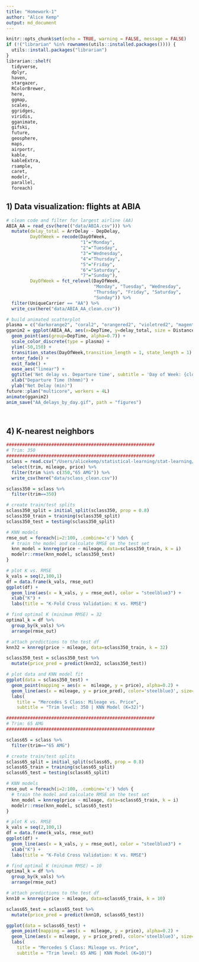 ```yaml
---
title: "Homework-1"
author: "Alice Kemp"
output: md_document
---
```


```r
knitr::opts_chunk$set(echo = TRUE, warning = FALSE, message = FALSE)
if (!("librarian" %in% rownames(utils::installed.packages()))) {
  utils::install.packages("librarian")
}
librarian::shelf(
  tidyverse,
  dplyr,
  haven, 
  stargazer, 
  RColorBrewer,
  here,
  ggmap,
  scales, 
  ggridges,
  viridis,
  gganimate, 
  gifski, 
  future, 
  geosphere,
  maps, 
  airportr, 
  kable, 
  kableExtra,
  rsample,
  caret,
  modelr,
  parallel,
  foreach)

```

## **1) Data visualization: flights at ABIA**

```r
# clean code and filter for largest airline (AA)
ABIA_AA = read_csv(here(("data/ABIA.csv"))) %>%
  mutate(delay_total = ArrDelay - DepDelay,
         DayOfWeek = recode(DayOfWeek, 
                            "1"="Monday",
                            "2"="Tuesday",
                            "3"="Wednesday",
                            "4"="Thursday",
                            "5"="Friday",
                            "6"="Saturday",
                            "7"="Sunday"),
         DayOfWeek = fct_relevel(DayOfWeek, 
                                 "Monday", "Tuesday", "Wednesday", 
                                 "Thursday", "Friday", "Saturday", 
                                 "Sunday")) %>%
  filter(UniqueCarrier == "AA") %>%
  write_csv(here("data/ABIA_AA_clean.csv"))

# build animated scatterplot 
plasma = c("darkorange2", "coral2", "orangered2", "violetred2", "magenta4", "purple3", "mediumblue")
gganim2 = ggplot(ABIA_AA, aes(x=DepTime, y=delay_total, size = Distance, color = DayOfWeek)) +
  geom_point(aes(group=DepTime, alpha=0.7)) +
  scale_color_discrete(type = plasma) + 
  ylim(-50,150) +
  transition_states(DayOfWeek,transition_length = 1, state_length = 1) + 
  enter_fade() + 
  exit_fade() + 
  ease_aes("linear") + 
  ggtitle('Net delay vs. Departure time', subtitle = 'Day of Week: {closest_state}') + 
  xlab("Departure Time (hhmm)") + 
  ylab("Net Delay (min)")
future::plan("multicore", workers = 4L)
animate(gganim2)
anim_save("AA_delays_by_day.gif", path = "figures")
```


```r

```


```r

```

## **4) K-nearest neighbors**

```r
######################################################## 
# Trim: 350 
########################################################  
sclass = read.csv("/Users/alicekemp/statistical-learning/stat-learning/Homework-1/data/sclass.csv") %>%
  select(trim, mileage, price) %>%
  filter(trim %in% c(350,"65 AMG")) %>%
  write_csv(here("data/sclass_clean.csv")) 

sclass350 = sclass %>%
  filter(trim==350)

# create train/test splits
sclass350_split = initial_split(sclass350, prop = 0.8)
sclass350_train = training(sclass350_split)
sclass350_test = testing(sclass350_split)

# KNN models
rmse_out = foreach(i=2:100, .combine='c') %do% {
  # train the model and calculate RMSE on the test set
  knn_model = knnreg(price ~ mileage, data=sclass350_train, k = i)
  modelr::rmse(knn_model, sclass350_test)
} 

# plot K vs. RMSE
k_vals = seq(2,100,1)
df = data.frame(k_vals, rmse_out)
ggplot(df) + 
  geom_line(aes(x = k_vals, y = rmse_out), color = "steelblue3") + 
  xlab("K") + 
  labs(title = "K-Fold Cross Validation: K vs. RMSE") 

# find optimal K (minimum RMSE) = 32
optimal_k = df %>%
  group_by(k_vals) %>%
  arrange(rmse_out)

# attach predictions to the test df
knn32 = knnreg(price ~ mileage, data=sclass350_train, k = 32)

sclass350_test = sclass350_test %>%
  mutate(price_pred = predict(knn32, sclass350_test))

# plot data and KNN model fit 
ggplot(data = sclass350_test) + 
  geom_point(mapping = aes(x =  mileage, y = price), alpha=0.2) + 
  geom_line(aes(x = mileage, y = price_pred), color='steelblue3', size=1.5) +
  labs(
    title = "Mercedes S Class: Mileage vs. Price",
    subtitle = "Trim level: 350 | KNN Model (K=32)")

######################################################## 
# Trim: 65 AMG
######################################################## 

sclass65 = sclass %>%
  filter(trim=="65 AMG")

# create train/test splits
sclass65_split = initial_split(sclass65, prop = 0.8)
sclass65_train = training(sclass65_split)
sclass65_test = testing(sclass65_split)

# KNN models
rmse_out = foreach(i=2:100, .combine='c') %do% {
  # train the model and calculate RMSE on the test set
  knn_model = knnreg(price ~ mileage, data=sclass65_train, k = i)
  modelr::rmse(knn_model, sclass65_test)
} 

# plot K vs. RMSE
k_vals = seq(2,100,1)
df = data.frame(k_vals, rmse_out)
ggplot(df) + 
  geom_line(aes(x = k_vals, y = rmse_out), color = "steelblue3") + 
  xlab("K") + 
  labs(title = "K-Fold Cross Validation: K vs. RMSE") 

# find optimal K (minimum RMSE) = 10
optimal_k = df %>%
  group_by(k_vals) %>%
  arrange(rmse_out)

# attach predictions to the test df
knn10 = knnreg(price ~ mileage, data=sclass65_train, k = 10)

sclass65_test = sclass65_test %>%
  mutate(price_pred = predict(knn10, sclass65_test))

ggplot(data = sclass65_test) + 
  geom_point(mapping = aes(x =  mileage, y = price), alpha=0.2) + 
  geom_line(aes(x = mileage, y = price_pred), color='steelblue3', size=1.5) +
  labs(
    title = "Mercedes S Class: Mileage vs. Price",
    subtitle = "Trim level: 65 AMG | KNN Model (K=10)")
```







